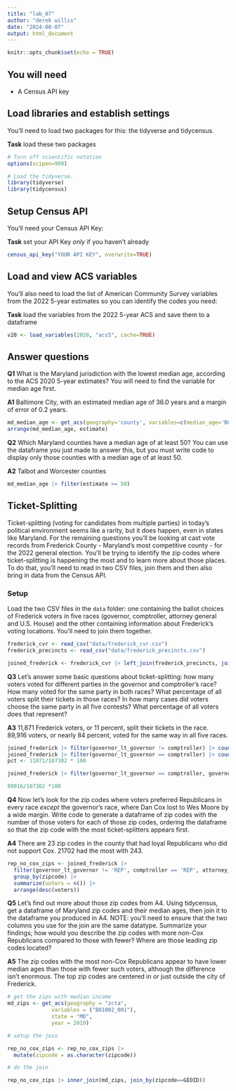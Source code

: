 ```yaml
---
title: "lab_07"
author: "derek willis"
date: "2024-08-07"
output: html_document
---
```


```r
knitr::opts_chunk$set(echo = TRUE)
```

## You will need

-   A Census API key

## Load libraries and establish settings

You'll need to load two packages for this: the tidyverse and tidycensus.

**Task** load these two packages

```r
# Turn off scientific notation
options(scipen=999)

# Load the tidyverse.
library(tidyverse)
library(tidycensus)
```

## Setup Census API

You'll need your Census API Key:

**Task** set your API Key _only_ if you haven't already

```r
census_api_key("YOUR API KEY", overwrite=TRUE)
```

## Load and view ACS variables

You'll also need to load the list of American Community Survey variables from the 2022 5-year estimates so you can identify the codes you need:

**Task** load the variables from the 2022 5-year ACS and save them to a dataframe

```r
v20 <- load_variables(2020, "acs5", cache=TRUE)
```

## Answer questions

**Q1** What is the Maryland jurisdiction with the lowest median age, according to the ACS 2020 5-year estimates? You will need to find the variable for median age first. 

**A1** Baltimore City, with an estimated median age of 36.0 years and a margin of error of 0.2 years.

```r
md_median_age <- get_acs(geography='county', variables=c(median_age='B01002_001'), state='MD', year=2022)
arrange(md_median_age, estimate)
```

**Q2** Which Maryland counties have a median age of at least 50? You can use the dataframe you just made to answer this, but you must write code to display only those counties with a median age of at least 50. 

**A2** Talbot and Worcester counties

```r
md_median_age |> filter(estimate >= 50)
```

## Ticket-Splitting

Ticket-splitting (voting for candidates from multiple parties) in today's political environment seems like a rarity, but it does happen, even in states like Maryland. For the remaining questions you'll be looking at cast vote records from Frederick County - Maryland's most competitive county - for the 2022 general election. You'll be trying to identify the zip codes where ticket-splitting is happening the most and to learn more about those places. To do that, you'll need to read in two CSV files, join them and then also bring in data from the Census API.

### Setup

Load the two CSV files in the `data` folder: one containing the ballot choices of Frederick voters in five races (governor, comptroller, attorney general and U.S. House) and the other containing information about Frederick's voting locations. You'll need to join them together.

```r

frederick_cvr <- read_csv("data/frederick_cvr.csv")
frederick_precincts <- read_csv("data/frederick_precincts.csv")

joined_frederick <- frederick_cvr |> left_join(frederick_precincts, join_by(precinct)) 
```

**Q3** Let's answer some basic questions about ticket-splitting: how many voters voted for different parties in the governor and comptroller's race? How many voted for the same party in both races? What percentage of all voters split their tickets in those races? In how many cases did voters choose the same party in all five contests? What percentage of all voters does that represent?

**A3** 11,871 Frederick voters, or 11 percent, split their tickets in the race. 89,916 voters, or nearly 84 percent, voted for the same way in all five races.

```r
joined_frederick |> filter(governor_lt_governor != comptroller) |> count()
joined_frederick |> filter(governor_lt_governor == comptroller) |> count()
pct <- 11871/107302 * 100

joined_frederick |> filter(governor_lt_governor == comptroller, governor_lt_governor == attorney_general, governor_lt_governor == u_s_senator, governor_lt_governor == representative_in_congress_6) |> count()

89916/107302 *100

```

**Q4** Now let's look for the zip codes where voters preferred Republicans in every race _except_ the governor's race, where Dan Cox lost to Wes Moore by a wide margin. Write code to generate a dataframe of zip codes with the number of those voters for each of those zip codes, ordering the dataframe so that the zip code with the most ticket-splitters appears first.

**A4** There are 23 zip codes in the county that had loyal Republicans who did not support Cox. 21702 had the most with 243.

```r
rep_no_cox_zips <- joined_frederick |> 
  filter(governor_lt_governor != 'REP', comptroller == 'REP', attorney_general == 'REP', u_s_senator == 'REP', representative_in_congress_6 == 'REP') |> 
  group_by(zipcode) |> 
  summarize(voters = n()) |> 
  arrange(desc(voters))
```


**Q5** Let's find out more about those zip codes from A4. Using tidycensus, get a dataframe of Maryland zip codes and their median ages, then join it to the dataframe you produced in A4. NOTE: you'll need to ensure that the two columns you use for the join are the same datatype. Summarize your findings; how would you describe the zip codes with more non-Cox Republicans compared to those with fewer? Where are those leading zip codes located?

**A5** The zip codes with the most non-Cox Republicans appear to have lower median ages than those with fewer such voters, although the difference isn't enormous. The top zip codes are centered in or just outside the city of Frederick.

```r
# get the zips with median income
md_zips <- get_acs(geography = "zcta",
              variables = ("B01002_001"),
              state = "MD",
              year = 2019)

# setup the join

rep_no_cox_zips <- rep_no_cox_zips |> 
  mutate(zipcode = as.character(zipcode))

# do the join

rep_no_cox_zips |> inner_join(md_zips, join_by(zipcode==GEOID))

```

